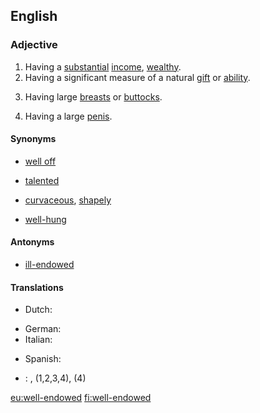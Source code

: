 ==English==

===Adjective===
{{en-adj|head=[[well]][[-]][[endowed]]}}

# Having a [[substantial]] [[income]], [[wealthy]].
# Having a significant measure of a natural [[gift]] or [[ability]].
# {{context|euphemistic|of a [[woman]]|lang=en}} Having large [[breast]]s or [[buttock]]s.
# {{context|euphemistic|of a [[man]]|lang=en}} Having a large [[penis]].

====Synonyms====
* {{sense|having a substantial income}} [[well off]]
* {{sense|having a natural gift or ability}} [[talented]]
* {{sense|having large breasts or buttocks}} [[curvaceous]], [[shapely]]
* {{sense|having a large penis}} [[well-hung]]

====Antonyms====
* [[ill-endowed]]

====Translations====
{{trans-top|wealthy}}
* Dutch: {{t|nl|goed voorzien}}
{{trans-mid}}
{{trans-bottom}}

{{trans-top|having a natural gift of ability}}
{{trans-mid}}
{{trans-bottom}}

{{trans-top|having large breasts}}
{{trans-mid}}
{{trans-bottom}}

{{trans-top|having a large penis}}
* German: {{t|de|gut bestückt|m}}
* Italian: {{qualifier|slang}} {{t|it|superdotato|m}}
{{trans-mid}}
* Spanish: {{qualifier|slang}} {{t+|es|bien dotado|m}}
{{trans-bottom}}

{{checktrans-top}}
* {{ttbc|es}}: {{t+|es|bien dotado|m}}, {{t|es|bien dotada|f}} (1,2,3,4), {{t+|es|grosero|m}} (4)
{{trans-bottom}}

[[eu:well-endowed]]
[[fi:well-endowed]]